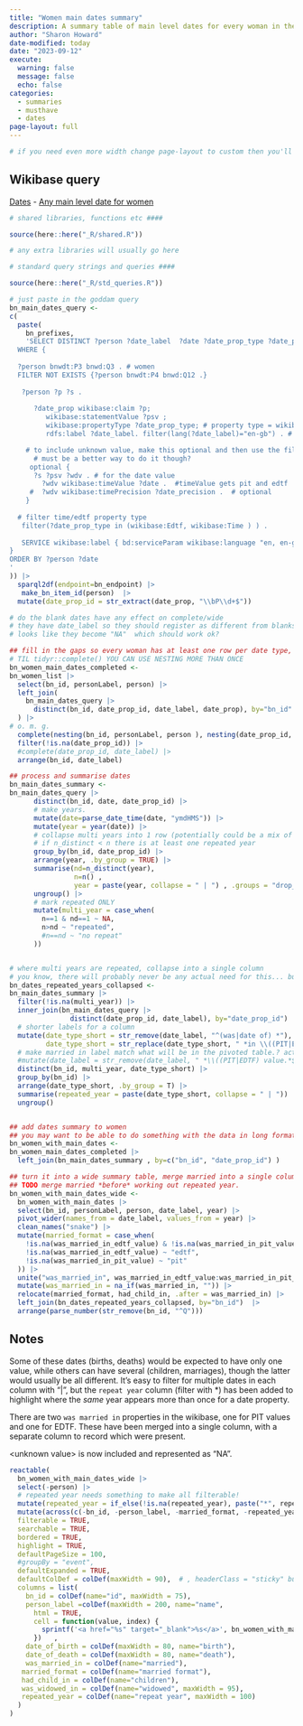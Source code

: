 ```yaml
---
title: "Women main dates summary"
description: A summary table of main level dates for every woman in the wikibase
author: "Sharon Howard"
date-modified: today
date: "2023-09-12"
execute: 
  warning: false
  message: false
  echo: false 
categories: 
  - summaries
  - musthave
  - dates
page-layout: full
---
```


```r
# if you need even more width change page-layout to custom then you'll have to work out how to add margins... text looks a bit bad as it is.
```

## Wikibase query

[Dates](https://beyond-notability.wikibase.cloud/wiki/Project:SPARQL/examples#Dates) - [Any main level date for women](https://beyond-notability.wikibase.cloud/wiki/Project:SPARQL/examples#Any_main_level_date_for_women)


```r

# shared libraries, functions etc ####

source(here::here("_R/shared.R"))

# any extra libraries will usually go here 

# standard query strings and queries ####

source(here::here("_R/std_queries.R"))


```

```r
# just paste in the goddam query
bn_main_dates_query <-
c(
  paste(
    bn_prefixes,
    'SELECT DISTINCT ?person ?date_label  ?date ?date_prop_type ?date_prop
  WHERE {
  
  ?person bnwdt:P3 bnwd:Q3 . # women
  FILTER NOT EXISTS {?person bnwdt:P4 bnwd:Q12 .}      
  
   ?person ?p ?s .
   
      ?date_prop wikibase:claim ?p;    	
         wikibase:statementValue ?psv ;  
         wikibase:propertyType ?date_prop_type; # property type = wikibase:Time OR wikibase:Edtf
         rdfs:label ?date_label. filter(lang(?date_label)="en-gb") . # what kind of date it is

    # to include unknown value, make this optional and then use the filter . uv will be blank rows.
      # must be a better way to do it though?
     optional { 
      ?s ?psv ?wdv . # for the date value
        ?wdv wikibase:timeValue ?date .  #timeValue gets pit and edtf
     #  ?wdv wikibase:timePrecision ?date_precision .  # optional
    }
  
  # filter time/edtf property type
   filter(?date_prop_type in (wikibase:Edtf, wikibase:Time ) ) .  
  
   SERVICE wikibase:label { bd:serviceParam wikibase:language "en, en-gb". }
}
ORDER BY ?person ?date
'
)) |>
  sparql2df(endpoint=bn_endpoint) |>
   make_bn_item_id(person)  |>
  mutate(date_prop_id = str_extract(date_prop, "\\bP\\d+$"))
```

```r
# do the blank dates have any effect on complete/wide
# they have date_label so they should register as different from blanks
# looks like they become "NA"  which should work ok?
```


```r
## fill in the gaps so every woman has at least one row per date type, empty if they didn't have a date
# TIL tidyr::complete() YOU CAN USE NESTING MORE THAN ONCE
bn_women_main_dates_completed <-
bn_women_list |>
  select(bn_id, personLabel, person) |>
  left_join(
    bn_main_dates_query |>
      distinct(bn_id, date_prop_id, date_label, date_prop), by="bn_id"
  ) |>
# o. m. g.
  complete(nesting(bn_id, personLabel, person ), nesting(date_prop_id, date_label, date_prop)) |>
  filter(!is.na(date_prop_id)) |>
  #complete(date_prop_id, date_label) |>
  arrange(bn_id, date_label)  

## process and summarise dates
bn_main_dates_summary <-
bn_main_dates_query |>
      distinct(bn_id, date, date_prop_id) |>
      # make years. 
      mutate(date=parse_date_time(date, "ymdHMS")) |>
      mutate(year = year(date)) |>
      # collapse multi years into 1 row (potentially could be a mix of repeat and unique)
      # if n_distinct < n there is at least one repeated year
      group_by(bn_id, date_prop_id) |>
      arrange(year, .by_group = TRUE) |>
      summarise(nd=n_distinct(year), 
                n=n() ,
                year = paste(year, collapse = " | ") , .groups = "drop_last") |>
      ungroup() |>
      # mark repeated ONLY
      mutate(multi_year = case_when(
        n==1 & nd==1 ~ NA,
        n>nd ~ "repeated",
        #n==nd ~ "no repeat"
      ))


# where multi years are repeated, collapse into a single column
# you know, there will probably never be any actual need for this... but just in case
bn_dates_repeated_years_collapsed <-
bn_main_dates_summary |>
  filter(!is.na(multi_year)) |>
  inner_join(bn_main_dates_query |>
               distinct(date_prop_id, date_label), by="date_prop_id") |>
  # shorter labels for a column
  mutate(date_type_short = str_remove(date_label, "^(was|date of) *"),
         date_type_short = str_replace(date_type_short, " *in \\((PIT|EDTF).*$", " \\1")) |>
  # make married in label match what will be in the pivoted table.? actually i don't think you'll need it
  #mutate(date_label = str_remove(date_label, " *\\((PIT|EDTF) value.*$")) |>
  distinct(bn_id, multi_year, date_type_short) |>
  group_by(bn_id) |>
  arrange(date_type_short, .by_group = T) |>
  summarise(repeated_year = paste(date_type_short, collapse = " | ")) |>
  ungroup()


## add dates summary to women
## you may want to be able to do something with the data in long format, so do wider in a separate step.
bn_women_with_main_dates <-
bn_women_main_dates_completed |>
  left_join(bn_main_dates_summary , by=c("bn_id", "date_prop_id") ) 

## turn it into a wide summary table, merge married into a single column
## TODO merge married *before* working out repeated year.
bn_women_with_main_dates_wide <-
  bn_women_with_main_dates |>
  select(bn_id, personLabel, person, date_label, year) |>
  pivot_wider(names_from = date_label, values_from = year) |>
  clean_names("snake") |>
  mutate(married_format = case_when(
    !is.na(was_married_in_edtf_value) & !is.na(was_married_in_pit_value) ~ "both",
    !is.na(was_married_in_edtf_value) ~ "edtf",
    !is.na(was_married_in_pit_value) ~ "pit"
  )) |>
  unite("was_married_in", was_married_in_edtf_value:was_married_in_pit_value, na.rm = T, sep=" || ") |>
  mutate(was_married_in = na_if(was_married_in, "")) |>
  relocate(married_format, had_child_in, .after = was_married_in) |>
  left_join(bn_dates_repeated_years_collapsed, by="bn_id")  |>
  arrange(parse_number(str_remove(bn_id, "^Q")))
```

## Notes


Some of these dates (births, deaths) would be expected to have only one value, while others can have several (children, marriages), though the latter would usually be all different. It's easy to filter for multiple dates in each column with "|", but the `repeat year` column (filter with \*) has been added to highlight where the *same* year appears more than once for a date property.

There are two `was married in` properties in the wikibase, one for PIT values and one for EDTF. These have been merged into a single column, with a separate column to record which were present.

&lt;unknown value&gt; is now included and represented as "NA".



```r

reactable(
  bn_women_with_main_dates_wide |>
  select(-person) |> 
  # repeated year needs something to make all filterable!
  mutate(repeated_year = if_else(!is.na(repeated_year), paste("*", repeated_year), repeated_year ) ) |> 
  mutate(across(c(-bn_id, -person_label, -married_format, -repeated_year), ~replace_na(.,"-"))) ,
  filterable = TRUE,
  searchable = TRUE,
  bordered = TRUE,
  highlight = TRUE,
  defaultPageSize = 100,
  #groupBy = "event",
  defaultExpanded = TRUE,
  defaultColDef = colDef(maxWidth = 90),  # , headerClass = "sticky" but i think it has to be fixed height to use this
  columns = list(
    bn_id = colDef(name="id", maxWidth = 75),
    person_label =colDef(maxWidth = 200, name="name",
      html = TRUE,
      cell = function(value, index) {
        sprintf('<a href="%s" target="_blank">%s</a>', bn_women_with_main_dates_wide$person[index], value)
      })   ,
    date_of_birth = colDef(maxWidth = 80, name="birth"),
    date_of_death = colDef(maxWidth = 80, name="death"),
    was_married_in = colDef(name="married"),
   married_format = colDef(name="married format"),
   had_child_in = colDef(name="children"),
   was_widowed_in = colDef(name="widowed", maxWidth = 95),
   repeated_year = colDef(name="repeat year", maxWidth = 100)
  )
)
```
